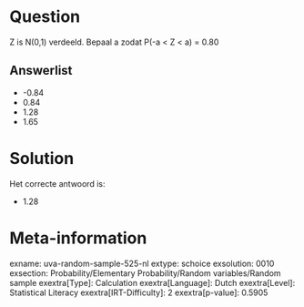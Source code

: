 Question
========

Z is N(0,1) verdeeld. Bepaal a zodat P(-a \< Z \< a) = 0.80


Answerlist
----------

* -0.84
* 0.84
* 1.28
* 1.65

Solution
========

Het correcte antwoord is: 

* 1.28

Meta-information
================
exname: uva-random-sample-525-nl
extype: schoice
exsolution: 0010
exsection: Probability/Elementary Probability/Random variables/Random sample
exextra[Type]: Calculation
exextra[Language]: Dutch
exextra[Level]: Statistical Literacy
exextra[IRT-Difficulty]: 2
exextra[p-value]: 0.5905
